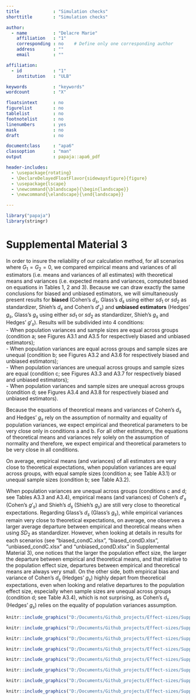 ```yaml
---
title             : "Simulation checks"
shorttitle        : "Simulation checks"

author: 
  - name          : "Delacre Marie"
    affiliation   : "1"
    corresponding : no    # Define only one corresponding author
    address       : ""
    email         : ""

affiliation:
  - id            : "1"
    institution   : "ULB"

keywords          : "keywords"
wordcount         : "X"

floatsintext      : no
figurelist        : no
tablelist         : no
footnotelist      : no
linenumbers       : yes
mask              : no
draft             : no

documentclass     : "apa6"
classoption       : "man"
output            : papaja::apa6_pdf

header-includes:
  - \usepackage{rotating}
  - \DeclareDelayedFloatFlavor{sidewaysfigure}{figure}     
  - \usepackage{lscape}
  - \newcommand{\blandscape}{\begin{landscape}}
  - \newcommand{\elandscape}{\end{landscape}}

---
```


```r
library("papaja")
library(stringr)
```

# Supplemental Material 3

In order to insure the reliability of our calculation method, for all scenarios where $G_1=G_2=0$, we compared empirical means and variances of all estimators (i.e. means and variances of all estimates) with theoretical means and variances (i.e. expected means and variances, computed based on equations in Tables 1, 2 and 3). Because we can draw exactly the same conclusions for biased and unbiased estimators, we will simultaneously present results for **biased** (Cohen's $d_s$, Glass's $d_s$ using either $sd_1$ or $sd_2$ as standardizer, Shieh's $d_s$ and Cohen's $d'_s$) and **unbiased estimators** (Hedges' $g_s$, Glass's $g_s$ using either $sd_1$ or $sd_2$ as standardizer, Shieh's $g_s$ and Hedges' $g'_s$). Results will be subdivided into 4 conditions:  
- When population variances and sample sizes are equal across groups (condition a; see Figures A3.1 and A3.5 for respectively biased and unbiased estimators);      
- When population variances are equal across groups and sample sizes are unequal (condition b; see Figures A3.2 and A3.6 for respectively biased and unbiased estimators);  
- When population variances are unequal across groups and sample sizes are equal (condition c; see Figures A3.3 and A3.7 for respectively biased and unbiased estimators);  
- When population variances and sample sizes are unequal across groups (condition d; see Figures A3.4 and A3.8 for respectively biased and unbiased estimators).  

Because the equations of theoretical means and variances of Cohen's $d_s$ and Hedges' $g_s$ rely on the assumption of normality and equality of population variances, we expect empirical and theoretical parameters to be very close only in conditions a and b. For all other estimators, the equations of theoretical means and variances rely solely on the assumption of normality and therefore, we expect empirical and theoretical parameters to be very close in all conditions.

On average, empirical means (and variances) of all estimators are very close to theoretical expectations, when population variances are equal across groups, with equal sample sizes (condition a; see Table A3.1) or unequal sample sizes (condition b; see Table A3.2). 

When population variances are unequal across groups (conditions c and d; see Tables A3.3 and A3.4), empirical means (and variances) of Cohen's $d'_s$ (Cohen's $g'_s$) and Shieh's $d_s$ (Shieh's $g_s$) are still very close to theoretical expectations. Regarding Glass's $d_s$ (Glass's $g_s$), while empirical variances remain very close to theoretical expectations, on average, one observes a larger average departure between empirical and theoretical means when using $SD_2$ as standardizer. However, when looking at details in results for each scenarios (see "biased_condC.xlsx", "biased_condD.xlsx", "unbiased_condC.xlsx" and "unbiased_condD.xlsx" in Supplemental Material 3), one notices that the larger the population effect size, the larger the departure between empirical and theoretical means, and that relative to the population effect size, departures between empirical and theoretical means are always very small. On the other side, both empirical bias and variance of Cohen's $d_s$ (Hedges' $g_s$) highly depart from theoretical expectations, even when looking and relative departures to the population effect size, especially when sample sizes are unequal across groups (condition d; see Table A3.4), which is not surprising, as Cohen's $d_s$ (Hedges' $g_s$) relies on the equality of population variances assumption.

```r
knitr::include_graphics("D:/Documents/Github_projects/Effect-sizes/Supplemental Material 3/Files/Png tables/Table A3.1.png")
```

```r
knitr::include_graphics("D:/Documents/Github_projects/Effect-sizes/Supplemental Material 3/Files/Png tables/Table A3.2.png")
```

```r
knitr::include_graphics("D:/Documents/Github_projects/Effect-sizes/Supplemental Material 3/Files/Png tables/Table A3.3.png")
```

```r
knitr::include_graphics("D:/Documents/Github_projects/Effect-sizes/Supplemental Material 3/Files/Png tables/Table A3.4.png")
```

```r
knitr::include_graphics("D:/Documents/Github_projects/Effect-sizes/Supplemental Material 3/Files/Png tables/Table A3.5.png")
```

```r
knitr::include_graphics("D:/Documents/Github_projects/Effect-sizes/Supplemental Material 3/Files/Png tables/Table A3.6.png")
```

```r
knitr::include_graphics("D:/Documents/Github_projects/Effect-sizes/Supplemental Material 3/Files/Png tables/Table A3.7.png")
```

```r
knitr::include_graphics("D:/Documents/Github_projects/Effect-sizes/Supplemental Material 3/Files/Png tables/Table A3.8.png")
```
